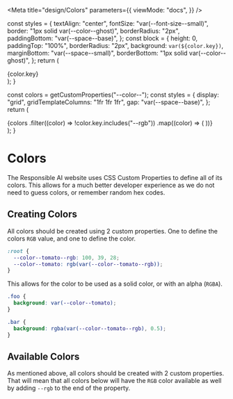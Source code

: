 
<Meta
  title="design/Colors"
  parameters={{
    viewMode: "docs",
  }}
/>

  const styles = {
    textAlign: "center",
    fontSize: "var(--font-size--small)",
    border: "1px solid var(--color--ghost)",
    borderRadius: "2px",
    paddingBottom: "var(--space--base)",
  };
  const block = {
    height: 0,
    paddingTop: "100%",
    borderRadius: "2px",
    background: `var(${color.key})`,
    marginBottom: "var(--space--small)",
    borderBottom: "1px solid var(--color--ghost)",
  };
  return (
    <div style={styles}>
      <div style={block} />
      {color.key}
    </div>
  );
}

  const colors = getCustomProperties("--color--");
  const styles = {
    display: "grid",
    gridTemplateColumns: "1fr 1fr 1fr",
    gap: "var(--space--base)",
  };
  return (
    <div style={styles}>
      {colors
        .filter((color) => !color.key.includes("--rgb"))
        .map((color) => (
          <Swatch key={color.key} color={color} />
        ))}
    </div>
  );
}

# Colors

The Responsible AI website uses CSS Custom Properties to define all of its colors. This allows for a much better developer experience as we do not need to guess colors, or remember random hex codes.

## Creating Colors

All colors should be created using 2 custom properties. One to define the colors `RGB` value, and one to define the color.

```css
:root {
  --color--tomato--rgb: 100, 39, 28;
  --color--tomato: rgb(var(--color--tomato--rgb));
}
```

This allows for the color to be used as a solid color, or with an alpha (`RGBA`).

```css
.foo {
  background: var(--color--tomato);
}

.bar {
  background: rgba(var(--color--tomato--rgb), 0.5);
}
```

## Available Colors

As mentioned above, all colors should be created with 2 custom properties. That will mean that all colors below will have the `RGB` color available as well by adding `--rgb` to the end of the property.

<Colors />
